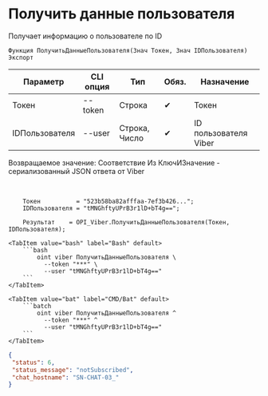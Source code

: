 ﻿---
sidebar_position: 3
---


# Получить данные пользователя
 Получает информацию о пользователе по ID



`Функция ПолучитьДанныеПользователя(Знач Токен, Знач IDПользователя) Экспорт`

  | Параметр | CLI опция | Тип | Обяз. | Назначение |
  |-|-|-|-|-|
  | Токен | --token | Строка | &#x2714; | Токен |
  | IDПользователя | --user | Строка, Число | &#x2714; | ID пользователя Viber |

  
  Возвращаемое значение:   Соответствие Из КлючИЗначение - сериализованный JSON ответа от Viber

<br/>




```bsl title="Пример кода"
    Токен          = "523b58ba82afffaa-7ef3b426...";
    IDПользователя = "tMNGhftyUPrB3r1lD+bT4g==";

    Результат    = OPI_Viber.ПолучитьДанныеПользователя(Токен, IDПользователя);
```
    

 <Tabs>
  
    <TabItem value="bash" label="Bash" default>
        ```bash
            oint viber ПолучитьДанныеПользователя \
              --token "***" \
              --user "tMNGhftyUPrB3r1lD+bT4g=="
        ```
    </TabItem>
  
    <TabItem value="bat" label="CMD/Bat" default>
        ```batch
            oint viber ПолучитьДанныеПользователя ^
              --token "***" ^
              --user "tMNGhftyUPrB3r1lD+bT4g=="
        ```
    </TabItem>
</Tabs>


```json title="Результат"
{
 "status": 6,
 "status_message": "notSubscribed",
 "chat_hostname": "SN-CHAT-03_"
}
```

